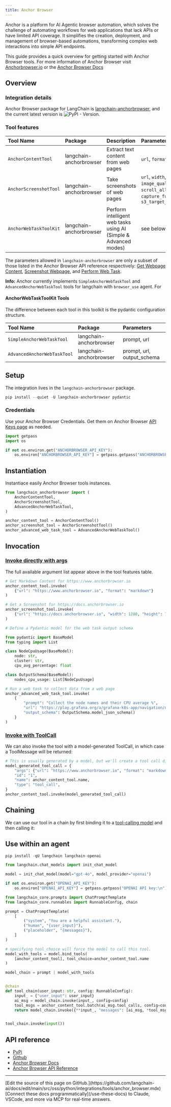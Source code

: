 ```yaml
---
title: Anchor Browser
---
```


Anchor is a platform for AI Agentic browser automation, which solves the challenge of automating workflows for web applications that lack APIs or have limited API coverage. It simplifies the creation, deployment, and management of browser-based automations, transforming complex web interactions into simple API endpoints.

This guide provides a quick overview for getting started with Anchor Browser tools. For more information of Anchor Browser visit [Anchorbrowser.io](https://anchorbrowser.io?utm=langchain) or the [Anchor Browser Docs](https://docs.anchorbrowser.io?utm=langchain)

## Overview

### Integration details

Anchor Browser package for LangChain is [langchain-anchorbrowser](https://pypi.org/project/langchain-anchorbrowser), and the current latest version is ![PyPI - Version](https://img.shields.io/pypi/v/langchain-anchorbrowser?style=flat-square&label=%20).

### Tool features

| Tool Name | Package | Description | Parameters |
| :--- | :--- | :--- | :---|
| `AnchorContentTool` | langchain-anchorbrowser | Extract text content from web pages | `url`, `format` |
| `AnchorScreenshotTool` | langchain-anchorbrowser | Take screenshots of web pages | `url`, `width`, `height`, `image_quality`, `wait`, `scroll_all_content`, `capture_full_height`, `s3_target_address` |
| `AnchorWebTaskToolKit` | langchain-anchorbrowser | Perform intelligent web tasks using AI (Simple & Advanced modes) | see below |

The parameters allowed in `langchain-anchorbrowser` are only a subset of those listed in the Anchor Browser API reference respectively: [Get Webpage Content](https://docs.anchorbrowser.io/sdk-reference/tools/get-webpage-content?utm=langchain), [Screenshot Webpage](https://docs.anchorbrowser.io/sdk-reference/tools/screenshot-webpage?utm=langchain), and [Perform Web Task](https://docs.anchorbrowser.io/sdk-reference/ai-tools/perform-web-task?utm=langchain).

**Info:** Anchor currently implements `SimpleAnchorWebTaskTool` and `AdvancedAnchorWebTaskTool` tools for langchain with `browser_use` agent. For

#### AnchorWebTaskToolKit Tools

The difference between each tool in this toolkit is the pydantic configuration structure.

| Tool Name | Package | Parameters |
| :--- | :--- | :--- |
| `SimpleAnchorWebTaskTool` | langchain-anchorbrowser | prompt, url |
| `AdvancedAnchorWebTaskTool` | langchain-anchorbrowser | prompt, url, output_schema |

## Setup

The integration lives in the `langchain-anchorbrowser` package.

```python
pip install --quiet -U langchain-anchorbrowser pydantic
```

### Credentials

Use your Anchor Browser Credentials. Get them on Anchor Browser [API Keys page](https://app.anchorbrowser.io/api-keys?utm=langchain) as needed.

```python
import getpass
import os

if not os.environ.get("ANCHORBROWSER_API_KEY"):
    os.environ["ANCHORBROWSER_API_KEY"] = getpass.getpass("ANCHORBROWSER API key:\n")
```

## Instantiation

Instantiace easily Anchor Browser tools instances.

```python
from langchain_anchorbrowser import (
    AnchorContentTool,
    AnchorScreenshotTool,
    AdvancedAnchorWebTaskTool,
)

anchor_content_tool = AnchorContentTool()
anchor_screenshot_tool = AnchorScreenshotTool()
anchor_advanced_web_task_tool = AdvancedAnchorWebTaskTool()
```

## Invocation

### [Invoke directly with args](/oss/python/langchain/tools#use-the-tool-directly)

The full available argument list appear above in the tool features table.

```python
# Get Markdown Content for https://www.anchorbrowser.io
anchor_content_tool.invoke(
    {"url": "https://www.anchorbrowser.io", "format": "markdown"}
)

# Get a Screenshot for https://docs.anchorbrowser.io
anchor_screenshot_tool.invoke(
    {"url": "https://docs.anchorbrowser.io", "width": 1280, "height": 720}
)
```

```python
# Define a Pydantic model for the web task output schema

from pydantic import BaseModel
from typing import List

class NodeCpuUsage(BaseModel):
    node: str,
    cluster: str,
    cpu_avg_percentage: float

class OutputSchema(BaseModel):
    nodes_cpu_usage: List[NodeCpuUsage]

# Run a web task to collect data from a web page
anchor_advanced_web_task_tool.invoke(
    {
        "prompt": "Collect the node names and their CPU average %",
        "url": "https://play.grafana.org/a/grafana-k8s-app/navigation/nodes?from=now-1h&to=now&refresh=1m",
        "output_schema": OutputSchema.model_json_schema()
    }
)
```

### [Invoke with ToolCall](/oss/python/langchain/tools/#tool-execution)

We can also invoke the tool with a model-generated ToolCall, in which case a ToolMessage will be returned:

```python
# This is usually generated by a model, but we'll create a tool call directly for demo purposes.
model_generated_tool_call = {
    "args": {"url": "https://www.anchorbrowser.io", "format": "markdown"},
    "id": "1",
    "name": anchor_content_tool.name,
    "type": "tool_call",
}
anchor_content_tool.invoke(model_generated_tool_call)
```

## Chaining

We can use our tool in a chain by first binding it to a [tool-calling model](/oss/python/langchain/tools/) and then calling it:

## Use within an agent

```python
pip install -qU langchain langchain-openai
```

```python
from langchain.chat_models import init_chat_model

model = init_chat_model(model="gpt-4o", model_provider="openai")
```

```python
if not os.environ.get("OPENAI_API_KEY"):
    os.environ["OPENAI_API_KEY"] = getpass.getpass("OPENAI API key:\n")
```

```python
from langchain_core.prompts import ChatPromptTemplate
from langchain_core.runnables import RunnableConfig, chain

prompt = ChatPromptTemplate(
    [
        ("system", "You are a helpful assistant."),
        ("human", "{user_input}"),
        ("placeholder", "{messages}"),
    ]
)

# specifying tool_choice will force the model to call this tool.
model_with_tools = model.bind_tools(
    [anchor_content_tool], tool_choice=anchor_content_tool.name
)

model_chain = prompt | model_with_tools


@chain
def tool_chain(user_input: str, config: RunnableConfig):
    input_ = {"user_input": user_input}
    ai_msg = model_chain.invoke(input_, config=config)
    tool_msgs = anchor_content_tool.batch(ai_msg.tool_calls, config=config)
    return model_chain.invoke({**input_, "messages": [ai_msg, *tool_msgs]}, config=config)


tool_chain.invoke(input())
```

## API reference

- [PyPi](https://pypi.org/project/langchain-anchorbrowser)
- [Github](https://github.com/anchorbrowser/langchain-anchorbrowser)
- [Anchor Browser Docs](https://docs.anchorbrowser.io/introduction?utm=langchain)
- [Anchor Browser API Reference](https://docs.anchorbrowser.io/api-reference/ai-tools/perform-web-task?utm=langchain)

---

<Callout icon="pen-to-square" iconType="regular">
    [Edit the source of this page on GitHub.](https://github.com/langchain-ai/docs/edit/main/src/oss/python/integrations/tools/anchor_browser.mdx)
</Callout>
<Tip icon="terminal" iconType="regular">
    [Connect these docs programmatically](/use-these-docs) to Claude, VSCode, and more via MCP for    real-time answers.
</Tip>
